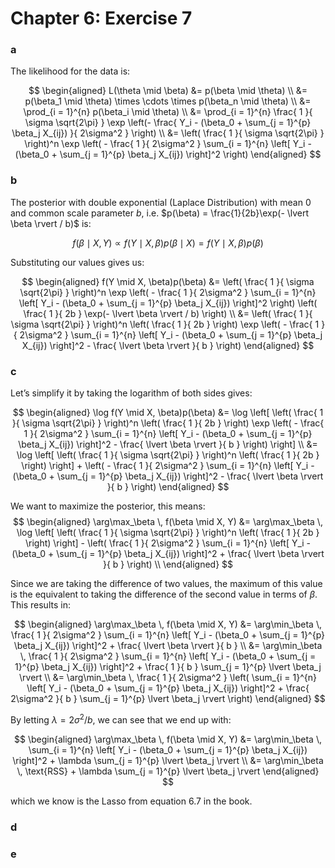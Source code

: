 Chapter 6: Exercise 7
========================================================

### a
The likelihood for the data is:

$$
\begin{aligned}
    L(\theta \mid \beta)
    &= p(\beta \mid \theta)
    \\
    &= p(\beta_1 \mid \theta)
    \times \cdots
    \times p(\beta_n \mid \theta)
    \\
    &= \prod_{i = 1}^{n}
    p(\beta_i \mid \theta)
    \\
    &= \prod_{i = 1}^{n}
    \frac{
        1
    }{
        \sigma \sqrt{2\pi}
    }
    \exp
    \left(-
        \frac{
            Y_i - (\beta_0 + \sum_{j = 1}^{p} \beta_j X_{ij})
        }{
            2\sigma^2
        }
    \right)
    \\
    &=
    \left(
        \frac{
            1
        }{
            \sigma \sqrt{2\pi}
        }
    \right)^n
    \exp
    \left(
        - \frac{
            1
        }{
            2\sigma^2
        }
        \sum_{i = 1}^{n}
        \left[
            Y_i - (\beta_0 + \sum_{j = 1}^{p} \beta_j X_{ij})
        \right]^2
    \right)
\end{aligned}
$$

### b
The posterior with double exponential (Laplace Distribution) with mean 0 and
common scale parameter $b$, i.e. $p(\beta) = \frac{1}{2b}\exp(- \lvert \beta
\rvert / b)$ is:

$$
    f(\beta \mid X, Y)
    \propto f(Y \mid X, \beta) p(\beta \mid X)
    = f(Y \mid X, \beta) p(\beta)
$$

Substituting our values gives us:

$$
\begin{aligned}
    f(Y \mid X, \beta)p(\beta)
    &=
    \left(
        \frac{
            1
        }{
            \sigma \sqrt{2\pi}
        }
    \right)^n
    \exp
    \left(
        - \frac{
            1
        }{
            2\sigma^2
        }
        \sum_{i = 1}^{n}
        \left[
            Y_i - (\beta_0 + \sum_{j = 1}^{p} \beta_j X_{ij})
        \right]^2
    \right)
    \left(
        \frac{
            1
        }{
            2b
        }
        \exp(- \lvert \beta \rvert / b)
    \right)
    \\
    &=
    \left(
        \frac{
            1
        }{
            \sigma \sqrt{2\pi}
        }
    \right)^n
    \left(
        \frac{
            1
        }{
            2b
        }
    \right)
    \exp
    \left(
        - \frac{
            1
        }{
            2\sigma^2
        }
        \sum_{i = 1}^{n}
        \left[
            Y_i - (\beta_0 + \sum_{j = 1}^{p} \beta_j X_{ij})
        \right]^2
        -
        \frac{
            \lvert \beta \rvert
        }{
            b
            }
    \right)
\end{aligned}
$$


### c
Let's simplify it by taking the logarithm of both sides gives:

$$
\begin{aligned}
    \log
    f(Y \mid X, \beta)p(\beta)
    &=
    \log
    \left[
        \left(
            \frac{
                1
            }{
                \sigma \sqrt{2\pi}
            }
        \right)^n
        \left(
            \frac{
                1
            }{
                2b
            }
        \right)
        \exp
        \left(
            - \frac{
                1
            }{
                2\sigma^2
            }
            \sum_{i = 1}^{n}
            \left[
                Y_i - (\beta_0 + \sum_{j = 1}^{p} \beta_j X_{ij})
            \right]^2
            -
            \frac{
                \lvert \beta \rvert
            }{
                b
                }
        \right)
    \right]
    \\
    &=
    \log
    \left[
        \left(
            \frac{
                1
            }{
                \sigma \sqrt{2\pi}
            }
        \right)^n
        \left(
            \frac{
                1
            }{
                2b
            }
        \right)
    \right]
    +
    \left(
        - \frac{
            1
        }{
            2\sigma^2
        }
        \sum_{i = 1}^{n}
        \left[
            Y_i - (\beta_0 + \sum_{j = 1}^{p} \beta_j X_{ij})
        \right]^2
        -
        \frac{
            \lvert \beta \rvert
        }{
            b
            }
    \right)
\end{aligned}
$$

We want to maximize the posterior, this means:
$$
\begin{aligned}
    \arg\max_\beta \, f(\beta \mid X, Y)
    &=
    \arg\max_\beta
    \,
    \log
    \left[
        \left(
            \frac{
                1
            }{
                \sigma \sqrt{2\pi}
            }
        \right)^n
        \left(
            \frac{
                1
            }{
                2b
            }
        \right)
    \right]
    -
    \left(
        \frac{
            1
        }{
            2\sigma^2
        }
        \sum_{i = 1}^{n}
        \left[
            Y_i - (\beta_0 + \sum_{j = 1}^{p} \beta_j X_{ij})
        \right]^2
        +
        \frac{
            \lvert \beta \rvert
        }{
            b
            }
    \right)
    \\
\end{aligned}
$$

Since we are taking the difference of two values, the maximum of this value is
the equivalent to taking the difference of the second value in terms of
$\beta$. This results in:

$$
\begin{aligned}
    \arg\max_\beta \, f(\beta \mid X, Y)
    &=
    \arg\min_\beta
    \,
    \frac{
        1
    }{
        2\sigma^2
    }
    \sum_{i = 1}^{n}
    \left[
        Y_i - (\beta_0 + \sum_{j = 1}^{p} \beta_j X_{ij})
    \right]^2
    +
    \frac{
        \lvert \beta \rvert
    }{
        b
    }
    \\
    &=
    \arg\min_\beta
    \,
    \frac{
        1
    }{
        2\sigma^2
    }
    \sum_{i = 1}^{n}
    \left[
        Y_i - (\beta_0 + \sum_{j = 1}^{p} \beta_j X_{ij})
    \right]^2
    +
    \frac{
        1
    }{
        b
    }
    \sum_{j = 1}^{p} \lvert \beta_j \rvert
    \\
    &=
    \arg\min_\beta
    \,
    \frac{
        1
    }{
        2\sigma^2
    }
    \left(
        \sum_{i = 1}^{n}
        \left[
            Y_i - (\beta_0 + \sum_{j = 1}^{p} \beta_j X_{ij})
        \right]^2
        +
        \frac{
            2\sigma^2
        }{
            b
        }
        \sum_{j = 1}^{p} \lvert \beta_j \rvert
    \right)
\end{aligned}
$$

By letting $\lambda = 2\sigma^2/b$, we can see that we end up with:

$$
\begin{aligned}
    \arg\max_\beta \, f(\beta \mid X, Y)
    &=
    \arg\min_\beta
    \,
    \sum_{i = 1}^{n}
    \left[
        Y_i - (\beta_0 + \sum_{j = 1}^{p} \beta_j X_{ij})
    \right]^2
    +
    \lambda
    \sum_{j = 1}^{p} \lvert \beta_j \rvert
    \\
    &=
    \arg\min_\beta
    \,
    \text{RSS}
    +
    \lambda
    \sum_{j = 1}^{p} \lvert \beta_j \rvert
\end{aligned}
$$

which we know is the Lasso from equation 6.7 in the book.

### d

### e
